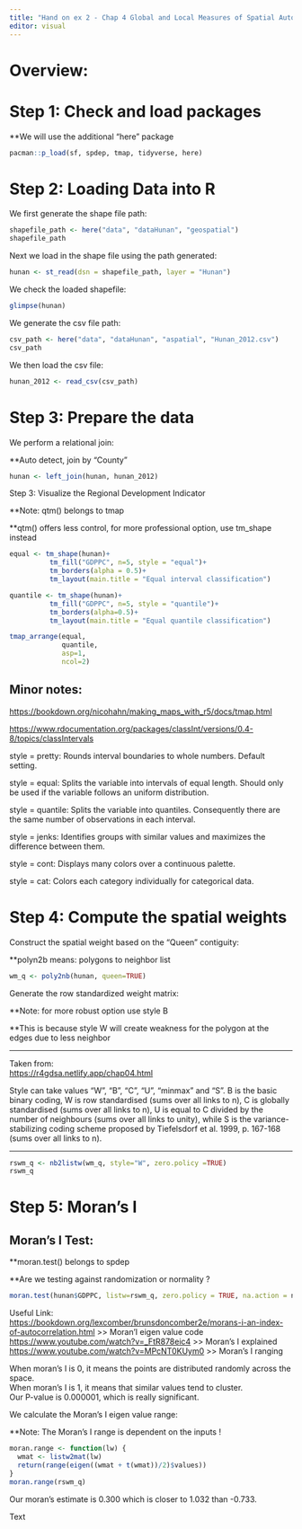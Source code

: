 ```yaml
---
title: "Hand on ex 2 - Chap 4 Global and Local Measures of Spatial Autocorrelation"
editor: visual
---
```


# Overview:

# Step 1: Check and load packages 

\*\*We will use the additional "here" package

```r
pacman::p_load(sf, spdep, tmap, tidyverse, here)
```

# Step 2: Loading Data into R

We first generate the shape file path:

```r
shapefile_path <- here("data", "dataHunan", "geospatial")
shapefile_path
```

Next we load in the shape file using the path generated:

```r
hunan <- st_read(dsn = shapefile_path, layer = "Hunan")

```

We check the loaded shapefile:

```r
glimpse(hunan)
```

We generate the csv file path:

```r
csv_path <- here("data", "dataHunan", "aspatial", "Hunan_2012.csv")
csv_path
```

We then load the csv file:

```r
hunan_2012 <- read_csv(csv_path)
```

# Step 3: Prepare the data

We perform a relational join:

\*\*Auto detect, join by "County"

```r
hunan <- left_join(hunan, hunan_2012)
```

Step 3: Visualize the Regional Development Indicator

\*\*Note: qtm() belongs to tmap

\*\*qtm() offers less control, for more professional option, use tm_shape instead

```r
equal <- tm_shape(hunan)+
          tm_fill("GDPPC", n=5, style = "equal")+
          tm_borders(alpha = 0.5)+
          tm_layout(main.title = "Equal interval classification")

quantile <- tm_shape(hunan)+
          tm_fill("GDPPC", n=5, style = "quantile")+
          tm_borders(alpha=0.5)+
          tm_layout(main.title = "Equal quantile classification")

tmap_arrange(equal, 
             quantile, 
             asp=1, 
             ncol=2)
```

## Minor notes:

<https://bookdown.org/nicohahn/making_maps_with_r5/docs/tmap.html>

<https://www.rdocumentation.org/packages/classInt/versions/0.4-8/topics/classIntervals>

style = pretty: Rounds interval boundaries to whole numbers. Default setting.

style = equal: Splits the variable into intervals of equal length. Should only be used if the variable follows an uniform distribution.

style = quantile: Splits the variable into quantiles. Consequently there are the same number of observations in each interval.

style = jenks: Identifies groups with similar values and maximizes the difference between them.

style = cont: Displays many colors over a continuous palette.

style = cat: Colors each category individually for categorical data.

# Step 4: Compute the spatial weights 

Construct the spatial weight based on the "Queen" contiguity:

\*\*polyn2b means: polygons to neighbor list

```r
wm_q <- poly2nb(hunan, queen=TRUE)
```

Generate the row standardized weight matrix:

\*\*Note: for more robust option use style B

\*\*This is because style W will create weakness for the polygon at the edges due to less neighbor

------------------------------------------------------------------------

Taken from:\
<https://r4gdsa.netlify.app/chap04.html>

Style can take values "W", "B", "C", "U", "minmax" and "S". B is the basic binary coding, W is row standardised (sums over all links to n), C is globally standardised (sums over all links to n), U is equal to C divided by the number of neighbours (sums over all links to unity), while S is the variance-stabilizing coding scheme proposed by Tiefelsdorf et al. 1999, p. 167-168 (sums over all links to n).

------------------------------------------------------------------------

```r
rswm_q <- nb2listw(wm_q, style="W", zero.policy =TRUE)
rswm_q
```

# Step 5: Moran's I 

## Moran's I Test: 

\*\*moran.test() belongs to spdep

\*\*Are we testing against randomization or normality ?

```r
moran.test(hunan$GDPPC, listw=rswm_q, zero.policy = TRUE, na.action = na.omit)
```

Useful Link: \
<https://bookdown.org/lexcomber/brunsdoncomber2e/morans-i-an-index-of-autocorrelation.html> \>\> Moran'I eigen value code\
<https://www.youtube.com/watch?v=_FtR878eic4> \>\> Moran's I explained \
<https://www.youtube.com/watch?v=MPcNT0KUym0> \>\> Moran's I ranging

When moran's I is 0, it means the points are distributed randomly across the space. \
When moran's I is 1, it means that similar values tend to cluster. \
Our P-value is 0.000001, which is really significant.

We calculate the Moran's I eigen value range:

\*\*Note: The Moran's I range is dependent on the inputs !

```r
moran.range <- function(lw) {
  wmat <- listw2mat(lw)
  return(range(eigen((wmat + t(wmat))/2)$values))
}
moran.range(rswm_q)
```

Our moran's estimate is 0.300 which is closer to 1.032 than -0.733.

Text
